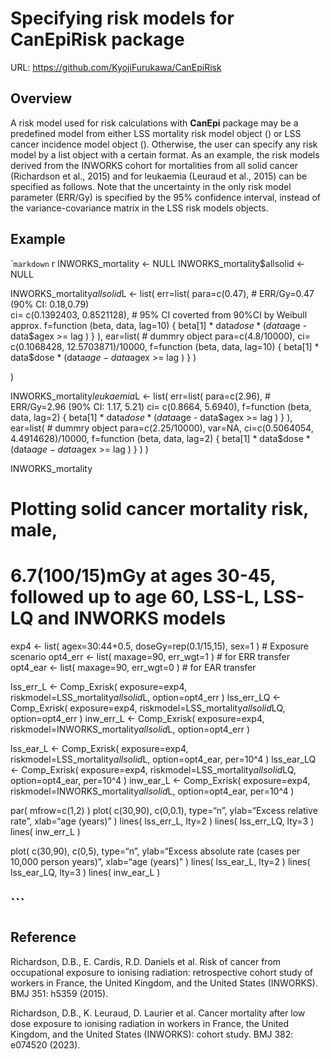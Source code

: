 # Specifying risk models for CanEpiRisk package


URL: <https://github.com/KyojiFurukawa/CanEpiRisk>

## Overview


A risk model used for risk calculations with **CanEpi** package may be a predefined model from either LSS mortality risk model object (\link{LSS_mortality}) or LSS cancer incidence model object (\link{LSS_mortality}). Otherwise, the user can specify any risk model by a list object with a certain format. As an example, the risk models derived from the INWORKS cohort for mortalities from all solid cancer (Richardson et al., 2015) and for leukaemia (Leuraud et al., 2015) can be specified as follows. Note that the uncertainty in the only risk model parameter (ERR/Gy) is specified by the 95% confidence interval, instead of the variance-covariance matrix in the LSS risk models objects.


## Example

````markdown
``` r
INWORKS_mortality <- NULL
INWORKS_mortality$allsolid <- NULL

INWORKS_mortality$allsolid$L <- list(
     err=list(
       para=c(0.47),                  # ERR/Gy=0.47 (90% CI: 0.18,0.79)  
       ci= c(0.1392403, 0.8521128),   #  95% CI coverted from 90%CI by Weibull approx.
       f=function (beta, data, lag=10) {
           beta[1] * data$dose  * (data$age - data$agex >= lag )
       }
       ),
      ear=list(    # dummry object
       para=c(4.8/10000),
       ci= c(0.1068428, 12.5703871)/10000,
       f=function (beta, data, lag=10) {
           beta[1] * data$dose  * (data$age - data$agex >= lag )
       } 
       )
 
  )

INWORKS_mortality$leukaemia$L <- list(
     err=list(
       para=c(2.96),                         # ERR/Gy=2.96 (90% CI: 1.17, 5.21) 
       ci= c(0.8664, 5.6940),
       f=function (beta, data, lag=2) {
           beta[1] * data$dose  * (data$age - data$agex >= lag )
       }
       ),
      ear=list(    # dummry object
       para=c(2.25/10000),
       var=NA,
       ci=c(0.5064054, 4.4914628)/10000,
       f=function (beta, data, lag=2) {
           beta[1] * data$dose  * (data$age - data$agex >= lag )
       } 
       )
  )

INWORKS_mortality



# Plotting solid cancer mortality risk, male, 
#          6.7(100/15)mGy at ages 30-45, followed up to age 60, LSS-L, LSS-LQ and INWORKS models

exp4 <- list( agex=30:44+0.5, doseGy=rep(0.1/15,15), sex=1 )   # Exposure scenario
opt4_err <- list( maxage=90, err_wgt=1 )    # for ERR transfer
opt4_ear <- list( maxage=90, err_wgt=0 )    # for EAR transfer

lss_err_L  <- Comp_Exrisk( exposure=exp4, riskmodel=LSS_mortality$allsolid$L,     option=opt4_err )
lss_err_LQ <- Comp_Exrisk( exposure=exp4, riskmodel=LSS_mortality$allsolid$LQ,    option=opt4_err )
inw_err_L  <- Comp_Exrisk( exposure=exp4, riskmodel=INWORKS_mortality$allsolid$L, option=opt4_err )

lss_ear_L  <- Comp_Exrisk( exposure=exp4, riskmodel=LSS_mortality$allsolid$L,     option=opt4_ear, per=10^4 )
lss_ear_LQ <- Comp_Exrisk( exposure=exp4, riskmodel=LSS_mortality$allsolid$LQ,    option=opt4_ear, per=10^4 )
inw_ear_L  <- Comp_Exrisk( exposure=exp4, riskmodel=INWORKS_mortality$allsolid$L, option=opt4_ear, per=10^4 )

par( mfrow=c(1,2) )
plot( c(30,90), c(0,0.1), type="n", ylab="Excess relative rate", xlab="age (years)" )
lines( lss_err_L, lty=2 )
lines( lss_err_LQ, lty=3 )
lines( inw_err_L )

plot( c(30,90), c(0,5), type="n", ylab="Excess absolute rate (cases per 10,000 person years)", xlab="age (years)" )
lines( lss_ear_L, lty=2 )
lines( lss_ear_LQ, lty=3 )
lines( inw_ear_L )


```
---



## Reference

Richardson, D.B., E. Cardis, R.D. Daniels et al. Risk of cancer from occupational exposure to ionising radiation: retrospective cohort study of workers in France, the United Kingdom, and the United States (INWORKS). BMJ 351: h5359 (2015).


Richardson, D.B., K. Leuraud, D. Laurier et al. Cancer mortality after low dose exposure to ionising radiation in workers in France, the United Kingdom, and the United States (INWORKS): cohort study. BMJ 382: e074520 (2023).






